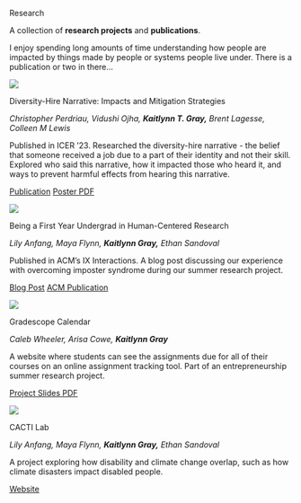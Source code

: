 
::: {.tab-body}


:::{.tab-desc}

::: {.big-text}

Research

:::

::: {.descriptor-text}
 A collection of **research projects** and **publications**.

 I enjoy spending long amounts of time understanding how people are impacted by things made by people or systems people live under. There is a publication or two in there...
:::

:::

<!-- start of project container -->

::: {.project-container  .p-c-research}

::: {.proj-image .research}

![](/images/acmlogo_black.png)

:::

::: {.proj-title}

Diversity-Hire Narrative: Impacts and Mitigation Strategies

:::

::: {.proj-description}

*Christopher Perdriau, Vidushi Ojha,* ***Kaitlynn T. Gray,*** *Brent Lagesse, Colleen M Lewis*

:::

::: {.proj-description}

Published in ICER '23. Researched the diversity-hire narrative - the belief that someone received a job due to a part of their identity and not their skill. Explored who said this narrative, how it impacted those who heard it, and ways to prevent harmful effects from hearing this narrative. 

:::

:::{.project-links}
[Publication](https://dl.acm.org/doi/10.1145/3568812.3603479) 
[Poster PDF](resources/DiversityHireNarrative.pdf) 
:::

:::
<!-- end of project container -->

<!-- start of project container -->

::: {.project-container .p-c-research}

::: {.proj-image .research}

![](/images/iXLogoPNG.png)

:::

::: {.proj-title}

Being a First Year Undergrad in Human-Centered Research

:::

::: {.proj-description}

*Lily Anfang, Maya Flynn,* ***Kaitlynn Gray,*** *Ethan Sandoval*

:::

::: {.proj-description}

Published in ACM's IX Interactions. A blog post discussing our experience with overcoming imposter syndrome during our summer research project. 

:::

:::{.project-links}
[Blog Post](https://interactions.acm.org/archive/view/january-february-2025/being-a-first-year-undergrad-in-human-centered-research) 
[ACM Publication](https://dl.acm.org/doi/10.1145/3706625) 
:::

:::
<!-- end of project container -->


<!-- start of project container -->

::: {.project-container .p-c-research}

::: {.proj-image .research}

![](/images/GCalFinalWeeklyUI.png)

:::

::: {.proj-title}

Gradescope Calendar


:::

::: {.proj-description}

*Caleb Wheeler, Arisa Cowe,* ***Kaitlynn Gray***

:::

::: {.proj-description}

A website where students can see the assignments due for all of their courses on an online assignment tracking tool. Part of an entrepreneurship summer research project.

:::

:::{.project-links}
[Project Slides PDF](resources/gradescope.pdf)
:::

:::
<!-- end of project container -->



<!-- start of project container -->

::: {.project-container .p-c-research}

::: {.proj-image .research}

![](/images/CACTILogo.png)

:::

::: {.proj-title}

CACTI Lab

:::

::: {.proj-description}

*Lily Anfang, Maya Flynn,* ***Kaitlynn Gray,*** *Ethan Sandoval*

:::

::: {.proj-description}

A project exploring how disability and climate change overlap, such as how climate disasters impact disabled people.

:::

:::{.project-links}
[Website](https://cacti-lab.github.io/) 
:::

:::
<!-- end of project container -->




:::

